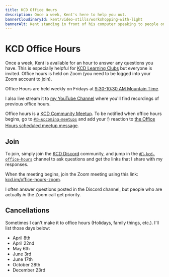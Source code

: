 ```yaml
---
title: KCD Office Hours
description: Once a week, Kent's here to help you out.
bannerCloudinaryId: kent/video-stills/workshopping-with-light
bannerAlt: Kent standing in front of his computer speaking to people on Zoom
---
```


# KCD Office Hours

Once a week, Kent is available for an hour to answer any questions you have.
This is especially helpful for [KCD Learning Clubs](/clubs) but everyone is
invited. Office hours is held on Zoom (you need to be logged into your Zoom
account to join).

Office Hours are held weekly on Fridays at
[9:30-10:30 AM Mountain Time](<https://www.thetimezoneconverter.com/?t=9%3A30%20am&tz=Mountain%20Time%20(MT)&>).

I also live stream it to [my YouTube Channel](https://kcd.im/youtube) where
you'll find recordings of previous office hours.

Office hours is a [KCD Community Meetup](/meetups). To be notified when office
hours begins, go to
[`#⏱-upcoming-meetups`](https://kcd.im/discord-upcoming-meetups) and add your
`✋` reaction to
[the Office Hours scheduled meetup message](https://discord.com/channels/715220730605731931/801954718984175657/812227697710727198).

## Join

To join, simply join the [KCD Discord](/discord) community, and jump in the
[`#🏫-kcd-office-hours`](https://kcd.im/discord-office-hours) channel to ask
questions and get the links that I share with my responses.

When the meeting begins, join the Zoom meeting using this link:
[kcd.im/office-hours-zoom](https://kcd.im/office-hours-zoom).

I often answer questions posted in the Discord channel, but people who are
actually _in_ the Zoom call get priority.

## Cancellations

Sometimes I can't make it to office hours (Holidays, family things, etc.). I'll
list those days below:

- April 8th
- April 22nd
- May 6th
- June 3rd
- June 17th
- October 28th
- December 23rd
